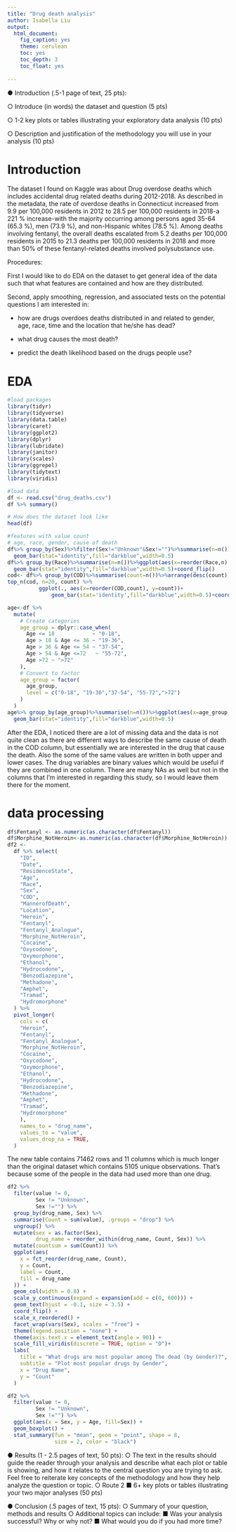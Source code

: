 ```yaml
---
title: "Drug death analysis"
author: Isabella Liu
output: 
  html_document:
    fig_caption: yes
    theme: cerulean
    toc: yes
    toc_depth: 3
    toc_float: yes
    
---
```


●	Introduction (.5-1 page of text, 25 pts):

○	Introduce (in words) the dataset and question (5 pts)

○	1-2 key plots or tables illustrating your exploratory data analysis (10 pts)

○	Description and justification of the methodology you will use in your analysis (10 pts)


# Introduction
The dataset I found on Kaggle was about Drug overdose deaths which includes accidental drug related deaths during 2012-2018. As described in the metadata, the rate of overdose deaths in Connecticut increased from 9.9 per 100,000 residents in 2012 to 28.5 per 100,000 residents in 2018-a 221 % increase-with the majority occurring among persons aged 35-64 (65.3 %), men (73.9 %), and non-Hispanic whites (78.5 %). Among deaths involving fentanyl, the overall deaths escalated from 5.2 deaths per 100,000 residents in 2015 to 21.3 deaths per 100,000 residents in 2018 and more than 50% of these fentanyl-related deaths involved polysubstance use.

Procedures:

First I would like to do EDA on the dataset to get general idea of the data such that what features are contained and how are they distributed.

Second, apply smoothing, regression, and associated tests on the potential questions I am interested in:

* how are drugs overdoes deaths distributed in and related to gender, age, race, time and the location that he/she has dead?

* what drug causes the most death?

* predict the death likelihood based on the drugs people use?

#  EDA
```r
#load packages
library(tidyr)
library(tidyverse)
library(data.table)
library(caret)
library(ggplot2)
library(dplyr)
library(lubridate)
library(janitor)
library(scales)
library(ggrepel)
library(tidytext)
library(viridis)
```

```r
#load data
df <- read.csv("drug_deaths.csv")
df %>% summary()
```
```r
# How does the dataset look like
head(df)
```


```r
#features with value count
# age, race, gender, cause of death
df%>% group_by(Sex)%>%filter(Sex!="Unknown"&Sex!="")%>%summarise(n=n())%>%ggplot(aes(x=Sex, y=n)) +
  geom_bar(stat="identity",fill="darkblue",width=0.5)
df%>% group_by(Race)%>%summarise(n=n())%>%ggplot(aes(x=reorder(Race,n), y=n)) +
  geom_bar(stat="identity",fill="darkblue",width=0.5)+coord_flip()
cod<- df%>% group_by(COD)%>%summarise(count=n())%>%arrange(desc(count))
top_n(cod, n=20, count) %>%
          ggplot(., aes(x=reorder(COD,count), y=count))+
              geom_bar(stat='identity',fill="darkblue",width=0.5)+coord_flip()
```


```r
age<-df %>% 
  mutate(
    # Create categories
    age_group = dplyr::case_when(
      Age <= 18            ~ "0-18",
      Age > 18 & Age <= 36 ~ "19-36",
      Age > 36 & Age <= 54 ~ "37-54",
      Age > 54 & Age <=72   ~ "55-72",
      Age >72 ~ ">72"
    ),
    # Convert to factor
    age_group = factor(
      age_group,
      level = c("0-18", "19-36","37-54", "55-72",">72")
    )
  )
age%>% group_by(age_group)%>%summarise(n=n())%>%ggplot(aes(x=age_group, y=n)) +
  geom_bar(stat="identity",fill="darkblue",width=0.5)
```
After the EDA, I noticed there are a lot of missing data and the data is not quite clean as there are different ways to describe the same cause of death in the COD column, but essentially we are interested in the drug that cause the death. Also the some of the same values are written in both upper and lower cases. The drug variables are binary values which would be useful if they are combined in one column. There are many NAs as well but not in the columns that I'm interested in regarding this study, so I would leave them there for the moment.

# data processing
```r
df$Fentanyl <- as.numeric(as.character(df$Fentanyl))
df$Morphine_NotHeroin<-as.numeric(as.character(df$Morphine_NotHeroin))
df2 <-
  df %>% select(
    "ID",
    "Date",
    "ResidenceState",
    "Age",
    "Race",
    "Sex",
    "COD",
    "MannerofDeath",
    "Location",
    "Heroin",
    "Fentanyl",
    "Fentanyl_Analogue",
    "Morphine_NotHeroin",
    "Cocaine",
    "Oxycodone",
    "Oxymorphone",
    "Ethanol",
    "Hydrocodone",
    "Benzodiazepine",
    "Methadone",
    "Amphet",
    "Tramad",
    "Hydromorphone"
  ) %>% 
  pivot_longer(
    cols = c(
    "Heroin",
    "Fentanyl",
    "Fentanyl_Analogue",
    "Morphine_NotHeroin",
    "Cocaine",
    "Oxycodone",
    "Oxymorphone",
    "Ethanol",
    "Hydrocodone",
    "Benzodiazepine",
    "Methadone",
    "Amphet",
    "Tramad",
    "Hydromorphone"
    ),
    names_to = "drug_name",
    values_to = "value",
    values_drop_na = TRUE,
  ) 
```

The new table contains 71462 rows and 11 columns which is much longer than the original dataset which contains 5105 unique observations. That's because some of the people in the data had used more than one drug.

```r
df2 %>%
  filter(value != 0,
         Sex != "Unknown",
         Sex !="") %>%
  group_by(drug_name, Sex) %>%
  summarise(Count = sum(value), .groups = "drop") %>%
  ungroup() %>%
  mutate(sex = as.factor(Sex),
         drug_name = reorder_within(drug_name, Count, Sex)) %>% 
  mutate(countsum = sum(Count)) %>% 
  ggplot(aes(
    x = fct_reorder(drug_name, Count),
    y = Count,
    label = Count,
    fill = drug_name
  )) +
  geom_col(width = 0.8) +
  scale_y_continuous(expand = expansion(add = c(0, 600))) +
  geom_text(hjust = -0.1, size = 3.5) +
  coord_flip() +
  scale_x_reordered() +
  facet_wrap(vars(Sex), scales = "free") +
  theme(legend.position = "none") +
  theme(axis.text.x = element_text(angle = 90)) +
  scale_fill_viridis(discrete = TRUE, option = "D")+
  labs(
    title = "What drugs are most popular among The dead (by Gender)?",
    subtitle = "Plot most popular drugs by Gender",
    x = "Drug Name",
    y = "Count"
  )

```
```r
df2 %>%
  filter(value != 0,
         Sex != "Unknown",
         Sex !="") %>%
  ggplot(aes(x = Sex, y = Age, fill=Sex)) + 
  geom_boxplot() +
  stat_summary(fun = "mean", geom = "point", shape = 8,
               size = 2, color = "black")
```

●	Results (1 - 2.5 pages of text, 50 pts):
○	The text in the results should guide the reader through your analysis and describe what each plot or table is showing, and how it relates to the central question you are trying to ask. Feel free to reiterate key concepts of the methodology and how they help analyze the question or topic.
○	Route 2
■	6+ key plots or tables illustrating your two major analyses (50 pts)

●	Conclusion (.5 pages of text, 15 pts):
○	Summary of your question, methods and results
○	Additional topics can include:
■	Was your analysis successful? Why or why not?
■	What would you do if you had more time?
